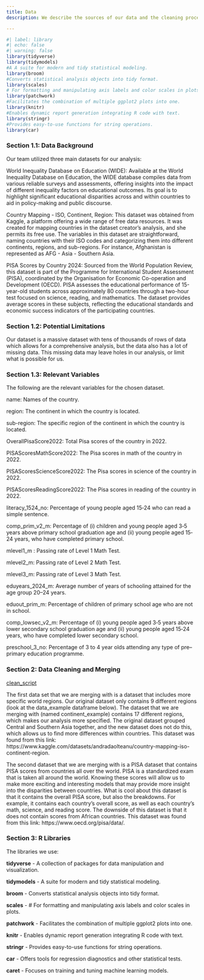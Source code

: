 ```yaml
---
title: Data
description: We describe the sources of our data and the cleaning process.

---
```



```r
#| label: library
#| echo: false
#| warning: false
library(tidyverse)
library(tidymodels)
#A A suite for modern and tidy statistical modeling.
library(broom) 
#Converts statistical analysis objects into tidy format.
library(scales) 
# For formatting and manipulating axis labels and color scales in plots.
library(patchwork) 
#Facilitates the combination of multiple ggplot2 plots into one.
library(knitr) 
#Enables dynamic report generation integrating R code with text.
library(stringr)
#Provides easy-to-use functions for string operations.
library(car)
```


### Section 1.1: Data Background

Our team utilized three main datasets for our analysis:

World Inequality Database on Education (WIDE): Available at the World Inequality Database on Education, the WIDE database compiles data from various reliable surveys and assessments, offering insights into the impact of different inequality factors on educational outcomes. Its goal is to highlight significant educational disparities across and within countries to aid in policy-making and public discourse.

Country Mapping - ISO, Continent, Region: This dataset was obtained from Kaggle, a platform offering a wide range of free data resources. It was created for mapping countries in the dataset creator's analysis, and she permits its free use. The variables in this dataset are straightforward, naming countries with their ISO codes and categorizing them into different continents, regions, and sub-regions. For instance, Afghanistan is represented as AFG - Asia - Southern Asia.

PISA Scores by Country 2024: Sourced from the World Population Review, this dataset is part of the Programme for International Student Assessment (PISA), coordinated by the Organisation for Economic Co-operation and Development (OECD). PISA assesses the educational performance of 15-year-old students across approximately 80 countries through a two-hour test focused on science, reading, and mathematics. The dataset provides average scores in these subjects, reflecting the educational standards and economic success indicators of the participating countries.

### Section 1.2: Potential Limitations

Our dataset is a massive dataset with tens of thousands of rows of data which allows for a comprehensive analysis, but the data also has a lot of missing data. This missing data may leave holes in our analysis, or limit what is possible for us.

### Section 1.3: Relevant Variables

The following are the relevant variables for the chosen dataset.

name: Names of the country. 

region: The continent in which the country is located.

sub-region: The specific region of the continent in which the country is located. 

OverallPisaScore2022: Total Pisa scores of the country in 2022.

PISAScoresMathScore2022: The Pisa scores in math of the country in 2022.

PISAScoresScienceScore2022: The Pisa scores in science of the country in 2022.

PISAScoresReadingScore2022: The Pisa scores in reading of the country in 2022.

literacy_1524_no: Percentage of young people aged 15‐24 who can read a simple sentence.

comp_prim_v2_m: Percentage of (i) children and young people aged 3‐5 years above primary school graduation age and (ii) young  people aged 15‐24 years, who have completed primary school. 

mlevel1_m : Passing rate of Level 1 Math Test.

mlevel2_m: Passing rate of Level 2 Math Test.

mlevel3_m: Passing rate of Level 3 Math Test.

eduyears_2024_m: Average number of years of schooling attained for the age group 20–24 years.

eduout_prim_m: Percentage of children of primary school age who are not in school. 

comp_lowsec_v2_m: Percentage of (i) young people aged 3‐5 years above lower secondary school graduation age and (ii) young  people aged 15‐24 years, who have completed lower secondary school.

preschool_3_no: Percentage of 3 to 4 year olds attending any type of pre–primary education programme. 

### Section 2: Data Cleaning and Merging

[clean_script](/scripts/load_and_clean_data.R%60)

The first data set that we are merging with is a dataset that includes more specific world regions. Our original dataset only contains 9 different regions (look at the data_example dataframe below). The dataset that we are merging with (named continent_example) contains 17 different regions, which makes our analysis more specified. The original dataset grouped Central and Southern Asia together, and the new dataset does not do this, which allows us to find more differences within countries. This dataset was found from this link: https://www.kaggle.com/datasets/andradaolteanu/country-mapping-iso-continent-region.

The second dataset that we are merging with is a PISA dataset that contains PISA scores from countries all over the world. PISA is a standardized exam that is taken all around the world. Knowing these scores will allow us to make more exciting and interesting models that may provide more insight into the disparities between countries. What is cool about this dataset is that it contains the overall PISA score, but also the breakdowns. For example, it contains each country's overall score, as well as each country's math, science, and reading score. The downside of this dataset is that it does not contain scores from African countries. This dataset was found from this link: https://www.oecd.org/pisa/data/.

### Section 3: R Libraries

The libraries we use:

**tidyverse** - A collection of packages for data manipulation and visualization.

**tidymodels** - A suite for modern and tidy statistical modeling.

**broom** - Converts statistical analysis objects into tidy format.

**scales** - # For formatting and manipulating axis labels and color scales in plots.

**patchwork** - Facilitates the combination of multiple ggplot2 plots into one.

**knitr** - Enables dynamic report generation integrating R code with text.

**stringr** - Provides easy-to-use functions for string operations.

**car** - Offers tools for regression diagnostics and other statistical tests.

**caret** - Focuses on training and tuning machine learning models.

